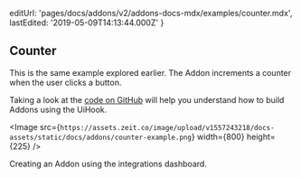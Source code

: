 
  editUrl: 'pages/docs/addons/v2/addons-docs-mdx/examples/counter.mdx',
  lastEdited: '2019-05-09T14:13:44.000Z'
}

## Counter

This is the same example explored earlier. The Addon increments a counter when the user clicks a button.

Taking a look at the [code on GitHub](https://github.com/zeit/addons-galary/tree/master/counter) will help you understand how to build Addons using the UiHook.

<Image
  src={`https://assets.zeit.co/image/upload/v1557243218/docs-assets/static/docs/addons/counter-example.png`}
  width={800}
  height={225}
/>
<Caption>Creating an Addon using the integrations dashboard.</Caption>

